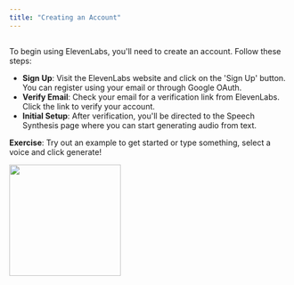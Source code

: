 ```yaml
---
title: "Creating an Account"
---
```


##

To begin using ElevenLabs, you'll need to create an account. Follow these steps:

- **Sign Up**: Visit the ElevenLabs website and click on the 'Sign Up' button. You can register using your email or through Google OAuth.
- **Verify Email**: Check your email for a verification link from ElevenLabs. Click the link to verify your account.
- **Initial Setup**: After verification, you'll be directed to the Speech Synthesis page where you can start generating audio from text.

**Exercise**: Try out an example to get started or type something, select a voice and click generate!

<Frame>
  <img height="200" src="/product/guides/images/account-creation.webp" />
</Frame>
